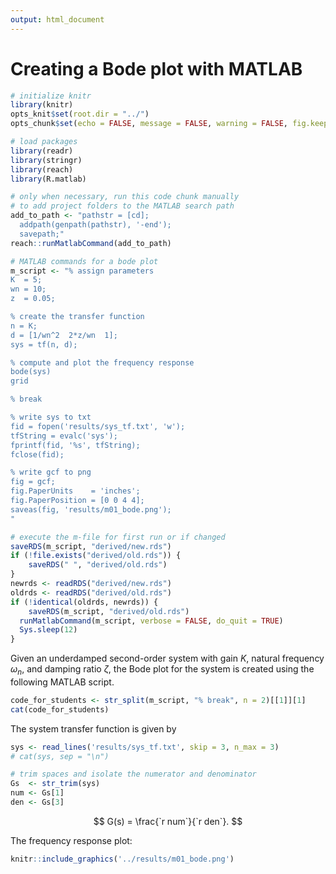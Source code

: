 ```yaml
---
output: html_document
---
```


# Creating a Bode plot with MATLAB

```r
# initialize knitr
library(knitr)
opts_knit$set(root.dir = "../")
opts_chunk$set(echo = FALSE, message = FALSE, warning = FALSE, fig.keep = 'high', comment = NA)
```

```r
# load packages
library(readr)
library(stringr)
library(reach)
library(R.matlab)
```

```r
# only when necessary, run this code chunk manually
# to add project folders to the MATLAB search path
add_to_path <- "pathstr = [cd];
  addpath(genpath(pathstr), '-end');
  savepath;"
reach::runMatlabCommand(add_to_path)
```

```r
# MATLAB commands for a bode plot
m_script <- "% assign parameters
K  = 5;
wn = 10;
z  = 0.05;

% create the transfer function
n = K;
d = [1/wn^2  2*z/wn  1];
sys = tf(n, d);

% compute and plot the frequency response
bode(sys)
grid

% break

% write sys to txt
fid = fopen('results/sys_tf.txt', 'w');
tfString = evalc('sys');
fprintf(fid, '%s', tfString);
fclose(fid);

% write gcf to png
fig = gcf;
fig.PaperUnits    = 'inches';
fig.PaperPosition = [0 0 4 4];
saveas(fig, 'results/m01_bode.png');
"

# execute the m-file for first run or if changed
saveRDS(m_script, "derived/new.rds")
if (!file.exists("derived/old.rds")) {
	saveRDS(" ", "derived/old.rds")
}
newrds <- readRDS("derived/new.rds")
oldrds <- readRDS("derived/old.rds")
if (!identical(oldrds, newrds)) {
	saveRDS(m_script, "derived/old.rds")
  runMatlabCommand(m_script, verbose = FALSE, do_quit = TRUE)
  Sys.sleep(12)
}
```

Given an underdamped second-order system with gain *K*, natural frequency $\omega_n$, and damping ratio $\zeta$, the Bode plot for the system is created using the following MATLAB script.

```r
code_for_students <- str_split(m_script, "% break", n = 2)[[1]][1]
cat(code_for_students)
```
The system transfer function is given by

```r
sys <- read_lines('results/sys_tf.txt', skip = 3, n_max = 3)
# cat(sys, sep = "\n")

# trim spaces and isolate the numerator and denominator
Gs  <- str_trim(sys)
num <- Gs[1]
den <- Gs[3]
```

$$
G(s) = \frac{`r num`}{`r den`}.
$$

The frequency response plot:

```r
knitr::include_graphics('../results/m01_bode.png')
```
